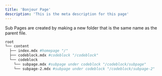 ```yaml
---
title: 'Bonjour Page'
description: 'This is the meta description for this page'
---
```


Sub Pages are created by making a new folder that is the same name as the parent file.

```bash
root
└── content
  ├── index.mdx #homepage "/"
  ├── codeblock.mdx #codeblock "/codeblock"
  └── codeblock
    └── subpage.mdx #subpage under codeblock "/codeblock/subpage"
    └── subpage-2.mdx #subpage under codeblock "/codeblock/subpage-2"
```